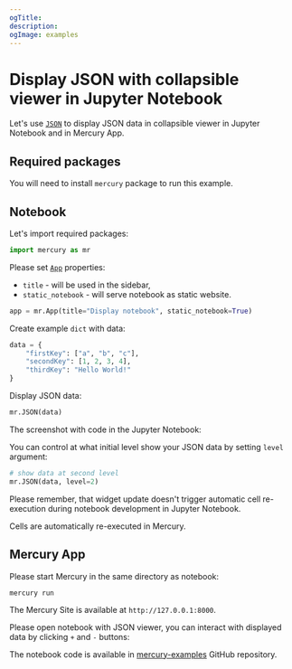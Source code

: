 ```yaml
---
ogTitle:
description:
ogImage: examples
---
```




# Display JSON with collapsible viewer in Jupyter Notebook

Let's use [`JSON`](/docs/output-widgets/json/) to display JSON data in collapsible viewer in Jupyter Notebook and in Mercury App.

## Required packages

You will need to install `mercury` package to run this example.

## Notebook

Let's import required packages:

```python
import mercury as mr
```

Please set [`App`](/docs/input-widgets/app/) properties:
- `title` - will be used in the sidebar,
- `static_notebook` - will serve notebook as static website.

```python
app = mr.App(title="Display notebook", static_notebook=True)
```

Create example `dict` with data:

```python
data = {
    "firstKey": ["a", "b", "c"],
    "secondKey": [1, 2, 3, 4],
    "thirdKey": "Hello World!"
}
```

Display JSON data:

```python
mr.JSON(data)
```

The screenshot with code in the Jupyter Notebook:

<Screenshot src={notebookPng} alt="Python notebook with dynamic widgets" />

You can control at what initial level show your JSON data by setting `level` argument:

```python
# show data at second level
mr.JSON(data, level=2)
```


<Callout type="info">
Please remember, that widget update doesn't trigger automatic cell re-execution during notebook development in Jupyter Notebook.

Cells are automatically re-executed in Mercury.
</Callout>

## Mercury App

Please start Mercury in the same directory as notebook:

```
mercury run 
```

The Mercury Site is available at `http://127.0.0.1:8000`. 

Please open notebook with JSON viewer, you can interact with displayed data by clicking `+` and `-` buttons:

<Screenshot src={appGif} alt="Mercury App with JSON viewer" />

The notebook code is available in [mercury-examples](https://github.com/mljar/mercury-examples) GitHub repository. 
